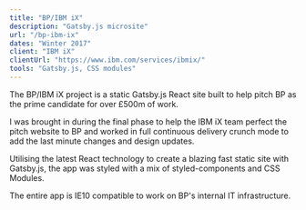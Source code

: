 ```yaml
---
title: "BP/IBM iX"
description: "Gatsby.js microsite"
url: "/bp-ibm-ix"
dates: "Winter 2017"
client: "IBM iX"
clientUrl: "https://www.ibm.com/services/ibmix/"
tools: "Gatsby.js, CSS modules"
---
```


The BP/IBM iX project is a static Gatsby.js React site built to help pitch BP as the prime candidate for over £500m of work.

I was brought in during the final phase to help the IBM iX team perfect the pitch website to BP and worked in full continuous delivery crunch mode to add the last minute changes and design updates.

Utilising the latest React technology to create a blazing fast static site with Gatsby.js, the app was styled with a mix of styled-components and CSS Modules.

The entire app is IE10 compatible to work on BP's internal IT infrastructure.

